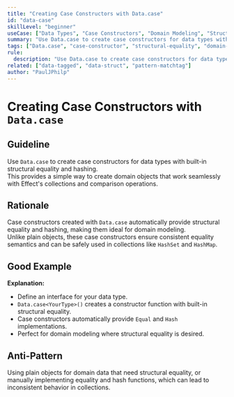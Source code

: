 ```yaml
---
title: "Creating Case Constructors with Data.case"
id: "data-case"
skillLevel: "beginner"
useCase: ["Data Types", "Case Constructors", "Domain Modeling", "Structural Equality"]
summary: "Use Data.case to create case constructors for data types with built-in structural equality and hashing, enabling type-safe domain modeling."
tags: ["Data.case", "case-constructor", "structural-equality", "domain-modeling", "data-type", "effect"]
rule:
  description: "Use Data.case to create case constructors for data types, providing automatic structural equality and hashing for domain objects."
related: ["data-tagged", "data-struct", "pattern-matchtag"]
author: "PaulJPhilp"
---
```


# Creating Case Constructors with `Data.case`

## Guideline

Use `Data.case` to create case constructors for data types with built-in structural equality and hashing.  
This provides a simple way to create domain objects that work seamlessly with Effect's collections and comparison operations.

## Rationale

Case constructors created with `Data.case` automatically provide structural equality and hashing, making them ideal for domain modeling.  
Unlike plain objects, these case constructors ensure consistent equality semantics and can be safely used in collections like `HashSet` and `HashMap`.

## Good Example

<Example path="./src/data-case.ts" />

**Explanation:**  
- Define an interface for your data type.
- `Data.case<YourType>()` creates a constructor function with built-in structural equality.
- Case constructors automatically provide `Equal` and `Hash` implementations.
- Perfect for domain modeling where structural equality is desired.

## Anti-Pattern

Using plain objects for domain data that need structural equality, or manually implementing equality and hash functions, which can lead to inconsistent behavior in collections.